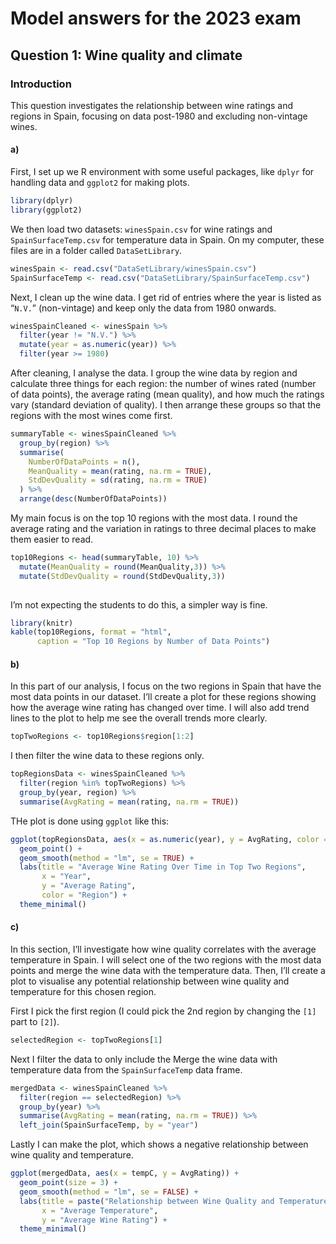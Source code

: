 # Model answers for the 2023 exam

## Question 1: Wine quality and climate 
  
### Introduction
  
This question investigates the relationship between wine ratings and regions in Spain, focusing on data post-1980 and excluding non-vintage wines.


#### a)

First, I set up we R environment with some useful packages, like `dplyr` for handling data and `ggplot2` for making plots.

```r
library(dplyr)
library(ggplot2)
```

We then load two datasets: `winesSpain.csv` for wine ratings and `SpainSurfaceTemp.csv` for temperature data in Spain. On my computer, these files are in a folder called `DataSetLibrary`.

```r
winesSpain <- read.csv("DataSetLibrary/winesSpain.csv")
SpainSurfaceTemp <- read.csv("DataSetLibrary/SpainSurfaceTemp.csv")
```


Next, I clean up the wine data. I get rid of entries where the year is listed as "`N.V.`" (non-vintage) and keep only the data from 1980 onwards.

```r
winesSpainCleaned <- winesSpain %>%
  filter(year != "N.V.") %>% 
  mutate(year = as.numeric(year)) %>% 
  filter(year >= 1980)
```

After cleaning, I analyse the data. I group the wine data by region and calculate three things for each region: the number of wines rated (number of data points), the average rating (mean quality), and how much the ratings vary (standard deviation of quality). I then arrange these groups so that the regions with the most wines come first.


```r
summaryTable <- winesSpainCleaned %>%
  group_by(region) %>%
  summarise(
    NumberOfDataPoints = n(),
    MeanQuality = mean(rating, na.rm = TRUE),
    StdDevQuality = sd(rating, na.rm = TRUE)
  ) %>%
  arrange(desc(NumberOfDataPoints))
```



My main focus is on the top 10 regions with the most data. I round the average rating and the variation in ratings to three decimal places to make them easier to read.



```r
top10Regions <- head(summaryTable, 10) %>% 
  mutate(MeanQuality = round(MeanQuality,3)) %>% 
  mutate(StdDevQuality = round(StdDevQuality,3)) 
  
```


I'm not expecting the students to do this, a simpler way is fine.

```r
library(knitr)
kable(top10Regions, format = "html", 
      caption = "Top 10 Regions by Number of Data Points")

```

#### b)

In this part of our analysis, I focus on the two regions in Spain that have the most data points in our dataset. I'll create a plot for these regions showing how the average wine rating has changed over time. I will also add trend lines to the plot to help me see the overall trends more clearly.

```r
topTwoRegions <- top10Regions$region[1:2]
```

I then filter the wine data to these regions only.

```r
topRegionsData <- winesSpainCleaned %>%
  filter(region %in% topTwoRegions) %>%
  group_by(year, region) %>%
  summarise(AvgRating = mean(rating, na.rm = TRUE))

```
THe plot is done using `ggplot` like this:

```r
ggplot(topRegionsData, aes(x = as.numeric(year), y = AvgRating, color = region)) +
  geom_point() +
  geom_smooth(method = "lm", se = TRUE) +
  labs(title = "Average Wine Rating Over Time in Top Two Regions",
       x = "Year",
       y = "Average Rating",
       color = "Region") +
  theme_minimal()

```

#### c)

In this section, I'll investigate how wine quality correlates with the average temperature in Spain. I will select one of the two regions with the most data points and merge the wine data with the temperature data. Then, I'll create a plot to visualise any potential relationship between wine quality and temperature for this chosen region.

First I pick the first region (I could pick the 2nd region by changing the `[1]` part to `[2]`).

```r
selectedRegion <- topTwoRegions[1]
```

Next I filter the data to only include the Merge the wine data with temperature data from the `SpainSurfaceTemp` data frame.

```r
mergedData <- winesSpainCleaned %>%
  filter(region == selectedRegion) %>%
  group_by(year) %>%
  summarise(AvgRating = mean(rating, na.rm = TRUE)) %>%
  left_join(SpainSurfaceTemp, by = "year")

```
Lastly I can make the plot, which shows a negative relationship between wine quality and temperature.

```r

ggplot(mergedData, aes(x = tempC, y = AvgRating)) +
  geom_point(size = 3) +
  geom_smooth(method = "lm", se = FALSE) +
  labs(title = paste("Relationship between Wine Quality and Temperature in", selectedRegion),
       x = "Average Temperature",
       y = "Average Wine Rating") +
  theme_minimal()

```

